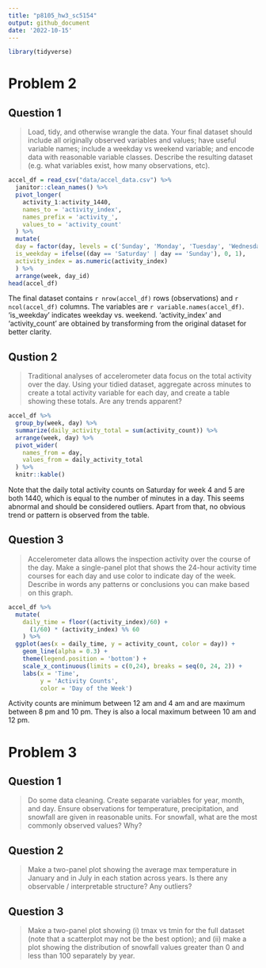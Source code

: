 ```yaml
---
title: "p8105_hw3_sc5154"
output: github_document
date: '2022-10-15'
---
```


```r
library(tidyverse)
```

# Problem 2

## Question 1

> Load, tidy, and otherwise wrangle the data. Your final dataset should include all originally observed variables and values; have useful variable names; include a weekday vs weekend variable; and encode data with reasonable variable classes. Describe the resulting dataset (e.g. what variables exist, how many observations, etc).

```r
accel_df = read_csv("data/accel_data.csv") %>%
  janitor::clean_names() %>%
  pivot_longer(
    activity_1:activity_1440,
    names_to = 'activity_index',
    names_prefix = 'activity_',
    values_to = 'activity_count'
  ) %>%
  mutate(
  day = factor(day, levels = c('Sunday', 'Monday', 'Tuesday', 'Wednesday', 'Thursday', 'Friday', 'Saturday')),
  is_weekday = ifelse((day == 'Saturday' | day == 'Sunday'), 0, 1),
  activity_index = as.numeric(activity_index)
  ) %>%
  arrange(week, day_id)
head(accel_df)
```

The final dataset contains `r nrow(accel_df)` rows (observations) and `r ncol(accel_df)` columns. The variables are `r variable.names(accel_df)`. 'is_weekday' indicates weekday vs. weekend. 'activity_index' and 'activity_count' are obtained by transforming from the original dataset for better clarity.

## Qustion 2

> Traditional analyses of accelerometer data focus on the total activity over the day. Using your tidied dataset, aggregate across minutes to create a total activity variable for each day, and create a table showing these totals. Are any trends apparent?

```r
accel_df %>%
  group_by(week, day) %>%
  summarize(daily_activity_total = sum(activity_count)) %>%
  arrange(week, day) %>%
  pivot_wider(
    names_from = day,
    values_from = daily_activity_total
  ) %>%
  knitr::kable()
```

Note that the daily total activity counts on Saturday for week 4 and 5 are both 1440, which is equal to the number of minutes in a day. This seems abnormal and should be considered outliers. Apart from that, no obvious trend or pattern is observed from the table.

## Question 3

> Accelerometer data allows the inspection activity over the course of the day. Make a single-panel plot that shows the 24-hour activity time courses for each day and use color to indicate day of the week. Describe in words any patterns or conclusions you can make based on this graph.

```r
accel_df %>%
  mutate(
    daily_time = floor((activity_index)/60) +
      (1/60) * (activity_index) %% 60
    ) %>%
  ggplot(aes(x = daily_time, y = activity_count, color = day)) +
    geom_line(alpha = 0.3) + 
    theme(legend.position = 'bottom') + 
    scale_x_continuous(limits = c(0,24), breaks = seq(0, 24, 2)) +
    labs(x = 'Time', 
         y = 'Activity Counts', 
         color = 'Day of the Week')
```

Activity counts are minimum between 12 am and 4 am and are maximum between 8 pm and 10 pm. They is also a local maximum between 10 am and 12 pm.

# Problem 3

## Question 1

> Do some data cleaning. Create separate variables for year, month, and day. Ensure observations for temperature, precipitation, and snowfall are given in reasonable units. For snowfall, what are the most commonly observed values? Why?

## Question 2

> Make a two-panel plot showing the average max temperature in January and in July in each station across years. Is there any observable / interpretable structure? Any outliers?

## Question 3

> Make a two-panel plot showing (i) tmax vs tmin for the full dataset (note that a scatterplot may not be the best option); and (ii) make a plot showing the distribution of snowfall values greater than 0 and less than 100 separately by year.

